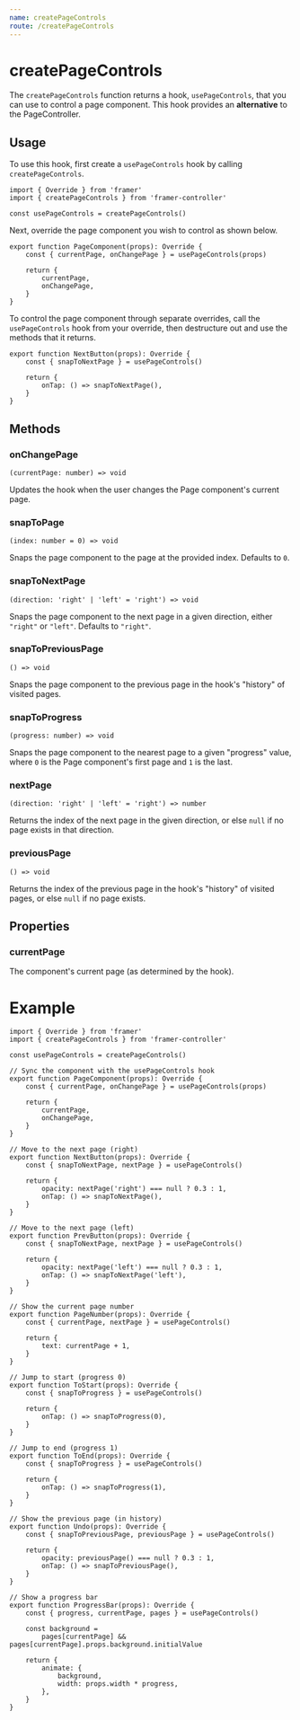 ```yaml
---
name: createPageControls
route: /createPageControls
---
```


# createPageControls

The `createPageControls` function returns a hook, `usePageControls`, that you
can use to control a page component. This hook provides an **alternative** to
the PageController.

## Usage

To use this hook, first create a `usePageControls` hook by calling
`createPageControls`.

```tsx
import { Override } from 'framer'
import { createPageControls } from 'framer-controller'

const usePageControls = createPageControls()
```

Next, override the page component you wish to control as shown below.

```tsx
export function PageComponent(props): Override {
	const { currentPage, onChangePage } = usePageControls(props)

	return {
		currentPage,
		onChangePage,
	}
}
```

To control the page component through separate overrides, call the
`usePageControls` hook from your override, then destructure out and use the
methods that it returns.

```tsx
export function NextButton(props): Override {
	const { snapToNextPage } = usePageControls()

	return {
		onTap: () => snapToNextPage(),
	}
}
```

## Methods

### onChangePage

`(currentPage: number) => void`

Updates the hook when the user changes the Page component's current page.

### snapToPage

`(index: number = 0) => void`

Snaps the page component to the page at the provided index. Defaults to `0`.

### snapToNextPage

`(direction: 'right' | 'left' = 'right') => void`

Snaps the page component to the next page in a given direction, either `"right"`
or `"left"`. Defaults to `"right"`.

### snapToPreviousPage

`() => void`

Snaps the page component to the previous page in the hook's "history" of visited
pages.

### snapToProgress

`(progress: number) => void`

Snaps the page component to the nearest page to a given "progress" value, where
`0` is the Page component's first page and `1` is the last.

### nextPage

`(direction: 'right' | 'left' = 'right') => number`

Returns the index of the next page in the given direction, or else `null` if no
page exists in that direction.

### previousPage

`() => void`

Returns the index of the previous page in the hook's "history" of visited pages,
or else `null` if no page exists.

## Properties

### currentPage

The component's current page (as determined by the hook).

# Example

```tsx
import { Override } from 'framer'
import { createPageControls } from 'framer-controller'

const usePageControls = createPageControls()

// Sync the component with the usePageControls hook
export function PageComponent(props): Override {
	const { currentPage, onChangePage } = usePageControls(props)

	return {
		currentPage,
		onChangePage,
	}
}

// Move to the next page (right)
export function NextButton(props): Override {
	const { snapToNextPage, nextPage } = usePageControls()

	return {
		opacity: nextPage('right') === null ? 0.3 : 1,
		onTap: () => snapToNextPage(),
	}
}

// Move to the next page (left)
export function PrevButton(props): Override {
	const { snapToNextPage, nextPage } = usePageControls()

	return {
		opacity: nextPage('left') === null ? 0.3 : 1,
		onTap: () => snapToNextPage('left'),
	}
}

// Show the current page number
export function PageNumber(props): Override {
	const { currentPage, nextPage } = usePageControls()

	return {
		text: currentPage + 1,
	}
}

// Jump to start (progress 0)
export function ToStart(props): Override {
	const { snapToProgress } = usePageControls()

	return {
		onTap: () => snapToProgress(0),
	}
}

// Jump to end (progress 1)
export function ToEnd(props): Override {
	const { snapToProgress } = usePageControls()

	return {
		onTap: () => snapToProgress(1),
	}
}

// Show the previous page (in history)
export function Undo(props): Override {
	const { snapToPreviousPage, previousPage } = usePageControls()

	return {
		opacity: previousPage() === null ? 0.3 : 1,
		onTap: () => snapToPreviousPage(),
	}
}

// Show a progress bar
export function ProgressBar(props): Override {
	const { progress, currentPage, pages } = usePageControls()

	const background =
		pages[currentPage] && pages[currentPage].props.background.initialValue

	return {
		animate: {
			background,
			width: props.width * progress,
		},
	}
}
```

